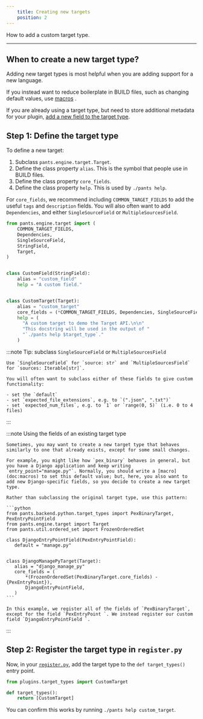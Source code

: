 ```yaml
---
    title: Creating new targets
    position: 2
---
```


How to add a custom target type.

---

When to create a new target type?
---------------------------------

Adding new target types is most helpful when you are adding support for a new language.

If you instead want to reduce boilerplate in BUILD files, such as changing default values, use [macros](doc:macros) .

If you are already using a target type, but need to store additional metadata for your plugin, [add a new field to the target type](doc:target-api-extending-targets).

Step 1: Define the target type
------------------------------

To define a new target:

1. Subclass `pants.engine.target.Target`.
2. Define the class property `alias`. This is the symbol that people use in BUILD files.
3. Define the class property `core_fields`.
4. Define the class property `help`. This is used by `./pants help`.

For `core_fields`, we recommend including `COMMON_TARGET_FIELDS`  to add the useful `tags` and `description` fields. You will also often want to add `Dependencies`, and either `SingleSourceField` or `MultipleSourcesField`.

```python title="plugins/target_types.py"
from pants.engine.target import (
    COMMON_TARGET_FIELDS,
    Dependencies,
    SingleSourceField,
    StringField,
    Target,
)


class CustomField(StringField):
    alias = "custom_field"
    help = "A custom field."


class CustomTarget(Target):
    alias = "custom_target"
    core_fields = (*COMMON_TARGET_FIELDS, Dependencies, SingleSourceField, CustomField)
    help = (
      "A custom target to demo the Target API.\n\n"
      "This docstring will be used in the output of "
      "`./pants help $target_type`."
    )
```


:::note Tip: subclass `SingleSourceField` or `MultipleSourcesField`

    Use `SingleSourceField` for `source: str` and `MultipleSourcesField` for `sources: Iterable[str]`.
    
    You will often want to subclass either of these fields to give custom functionality:
    
    - set the `default`
    - set `expected_file_extensions`, e.g. to `(".json", ".txt")`
    - set `expected_num_files`, e.g. to `1` or `range(0, 5)` (i.e. 0 to 4 files)
:::


:::note Using the fields of an existing target type

    Sometimes, you may want to create a new target type that behaves similarly to one that already exists, except for some small changes. 
    
    For example, you might like how `pex_binary` behaves in general, but you have a Django application and keep writing `entry_point="manage.py"`. Normally, you should write a [macro](doc:macros) to set this default value; but, here, you also want to add new Django-specific fields, so you decide to create a new target type.
    
    Rather than subclassing the original target type, use this pattern:
    
    ```python
    from pants.backend.python.target_types import PexBinaryTarget, PexEntryPointField
    from pants.engine.target import Target
    from pants.util.ordered_set import FrozenOrderedSet
    
    class DjangoEntryPointField(PexEntryPointField):
       default = "manage.py"
    
    
    class DjangoManagePyTarget(Target):
       alias = "django_manage_py"
       core_fields = (
           *(FrozenOrderedSet(PexBinaryTarget.core_fields) - {PexEntryPoint}),
           DjangoEntryPointField,
       )
    ```
    
    In this example, we register all of the fields of `PexBinaryTarget`, except for the field `PexEntryPoint `. We instead register our custom field `DjangoEntryPointField `.
:::

Step 2: Register the target type in `register.py`
-------------------------------------------------

Now, in your [`register.py`](doc:plugins-overview), add the target type to the `def target_types()` entry point.

```python title="plugins/register.py"
from plugins.target_types import CustomTarget

def target_types():
    return [CustomTarget]
```

You can confirm this works by running `./pants help custom_target`.